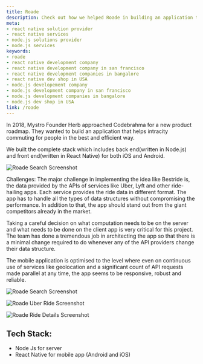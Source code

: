 ```yaml
---
title: Roade
description: Check out how we helped Roade in building an application that helps intracity commuting for people in the best and efficient way. Get the best React Native developers to build your product!
meta:
- react native solution provider
- react native services
- node.js solutions provider
- node.js services
keywords:
- roade
- react native development company
- react native development company in san francisco
- react native development companies in bangalore
- react native dev shop in USA
- node.js developement company
- node.js development company in san francisco
- node.js development companies in bangalore
- node.js dev shop in USA
link: /roade
---
```


In 2018, Mystro Founder Herb approached Codebrahma for a new product roadmap. They wanted to build an application that helps intracity commuting for people in the best and efficient way.

We built the complete stack which includes back end(written in Node.js) and front end(written in React Native) for both iOS and Android.

![Roade Search Screenshot](./images/Home.png)

Challenges:
The major challenge in implementing the idea like Bestride is, the data provided by the APIs of services like Uber, Lyft and other ride-hailing apps. Each service provides the ride data in different format. The app has to handle all the types of data structures without compromising the performance. In addition to that, the app should stand out from the giant competitors already in the market. 

Taking a careful decision on what computation needs to be on the server and what needs to be done on the client app is very critical for this project. The team has done a tremendous job in architecting the app so that there is a minimal change required to do whenever any of the API providers change their data structure.

The mobile application is optimised to the level where even on continuous use of services like geolocation and a significant count of API requests made parallel at any time, the app seems to be responsive, robust and reliable.

![Roade Search Screenshot](./images/Search.png)

![Roade Uber Ride Screenshot](./images/Uber-Ride.png)

![Roade Ride Details Screenshot](./images/Ride-Details.png)

## Tech Stack: 
 * Node Js for server
 * React Native for mobile app (Android and iOS)